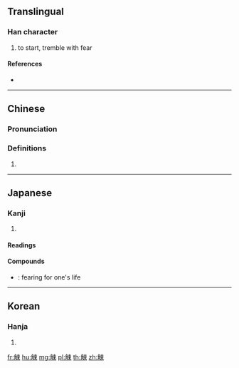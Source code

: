 {{character info/new}}
==Translingual==

===Han character===
{{Han char|rn=148|rad=角|as=07|sn=14|four=25296|canj=NBDL|ids=⿰角束}}

# to start, tremble with fear

====References====
* {{Han ref|kx=1143.120|dkj=35084|dj=1610.040|hdz=63928.010|uh=89EB|ud=35307|bh=E448|bd=58440}}

----

==Chinese==
{{zh-forms}}

===Pronunciation===
{{zh-pron
|m=sù
|c=cuk1,suk1
|h=pfs=
|md=
|mn=
|w=
|mc=y
|oc=y
|cat=
}}

===Definitions===
{{zh-hanzi}}

# {{rfdef|lang=zh}}

----

==Japanese==

===Kanji===
{{ja-kanji|grade=|rs=角07}}

# {{defn|lang=ja|sort=角07}}

====Readings====
{{ja-readings|goon=[[そく]] (soku)|kanon=[[そく]] (soku)}}

====Compounds====
{{der-top|Compounds}}
* {{ja-r|觳觫|こくそく}}: fearing for one's life
{{der-bottom}}

----

==Korean==

===Hanja===
{{ko-hanja|hangeul=속|eumhun=|rv=sok|mr=sok|y=sok}}

# {{defn|lang=ko|sort=角07}}

[[fr:觫]]
[[hu:觫]]
[[mg:觫]]
[[pl:觫]]
[[th:觫]]
[[zh:觫]]